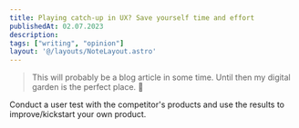 ```yaml
---
title: Playing catch-up in UX? Save yourself time and effort
publishedAt: 02.07.2023
description: 
tags: ["writing", "opinion"]
layout: '@/layouts/NoteLayout.astro'
---
```


> This will probably be a blog article in some time. Until then my digital garden is the perfect place. 🏡

Conduct a user test with the competitor's products and use the results to improve/kickstart your own product. 